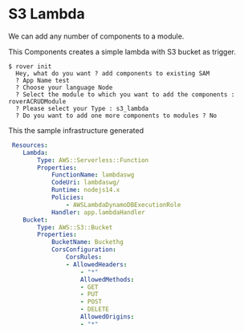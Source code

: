 
# S3 Lambda

We can add any number of components to a module.

This Components creates a simple lambda with S3 bucket as trigger.

``` shell
$ rover init                                                                                                                                                                                        
  Hey, what do you want ? add components to existing SAM
  ? App Name test
  ? Choose your language Node
  ? Select the module to which you want to add the components : roverACRUDModule
  ? Please select your Type : s3_lambda
  ? Do you want to add one more components to modules ? No
```

This the sample infrastructure generated
```yaml
 Resources:
    Lambda:
        Type: AWS::Serverless::Function
        Properties:
            FunctionName: lambdaswg
            CodeUri: lambdaswg/
            Runtime: nodejs14.x
            Policies:
                - AWSLambdaDynamoDBExecutionRole
            Handler: app.lambdaHandler
    Bucket:
        Type: AWS::S3::Bucket
        Properties:
            BucketName: Buckethg
            CorsConfiguration:
                CorsRules:
                - AllowedHeaders:
                    - "*"
                    AllowedMethods:
                    - GET
                    - PUT
                    - POST
                    - DELETE
                    AllowedOrigins:
                    - "*"

```



